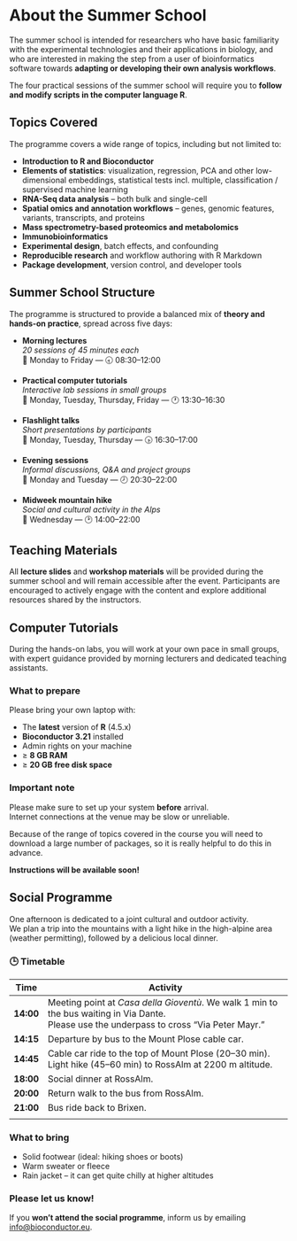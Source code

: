 # About the Summer School
::: {.justify}
The summer school is intended for researchers who have basic familiarity with the experimental technologies and their applications in biology, and who are interested in making the step from a user of bioinformatics software towards **adapting or developing their own analysis workflows**.

The four practical sessions of the summer school will require you to **follow and modify scripts in the computer language R**.


::: {.callout-tip icon="💡"}
# Topics Covered

The programme covers a wide range of topics, including but not limited to:

-   **Introduction to R and Bioconductor**
-   **Elements of statistics**: visualization, regression, PCA and other low-dimensional embeddings, statistical tests incl. multiple, classification / supervised machine learning
-   **RNA-Seq data analysis** – both bulk and single-cell
-   **Spatial omics and annotation workflows** – genes, genomic features, variants, transcripts, and proteins
-   **Mass spectrometry-based proteomics and metabolomics**
-   **Immunobioinformatics**
-   **Experimental design**, batch effects, and confounding
-   **Reproducible research** and workflow authoring with R Markdown
-   **Package development**, version control, and developer tools
:::

## Summer School Structure

The programme is structured to provide a balanced mix of **theory and hands-on practice**, spread across five days:

-   **Morning lectures**\
    *20 sessions of 45 minutes each*\
    📅 Monday to Friday — 🕣 08:30–12:00

-   **Practical computer tutorials**\
    *Interactive lab sessions in small groups*\
    📅 Monday, Tuesday, Thursday, Friday — 🕐 13:30–16:30

-   **Flashlight talks**\
    *Short presentations by participants*\
    📅 Monday, Tuesday, Thursday — 🕟 16:30–17:00

-   **Evening sessions**\
    *Informal discussions, Q&A and project groups*\
    📅 Monday and Tuesday — 🕗 20:30–22:00

-   **Midweek mountain hike**\
    *Social and cultural activity in the Alps*\
    📅 Wednesday — 🕑 14:00–22:00

## Teaching Materials

All **lecture slides** and **workshop materials** will be provided during the summer school and will remain accessible after the event. Participants are encouraged to actively engage with the content and explore additional resources shared by the instructors.

## Computer Tutorials

During the hands-on labs, you will work at your own pace in small groups, with expert guidance provided by morning lecturers and dedicated teaching assistants.

::: {.callout-tip icon="🧰"}
### What to prepare

Please bring your own laptop with:

-   The **latest** version of **R** (4.5.x)
-   **Bioconductor 3.21** installed
-   Admin rights on your machine
-   ≥ **8 GB RAM**
-   ≥ **20 GB free disk space**
:::

::: {.callout-warning icon="🌐"}
### Important note

Please make sure to set up your system **before** arrival.\
Internet connections at the venue may be slow or unreliable.

Because of the range of topics covered in the course you will need to download 
a large number of packages, so it is really helpful to do this in advance.

**Instructions will be available soon!** 
:::

## Social Programme

One afternoon is dedicated to a joint cultural and outdoor activity.\
We plan a trip into the mountains with a light hike in the high-alpine area (weather permitting), followed by a delicious local dinner.

### 🕒 Timetable

| **Time**  | **Activity**                                                                                                                               |
|-----------|---------------------------------------------------------------------------------------------------------------------------------------------|
| **14:00** | Meeting point at *Casa della Gioventù*. We walk 1 min to the bus waiting in Via Dante. <br> Please use the underpass to cross “Via Peter Mayr.” |
| **14:15** | Departure by bus to the Mount Plose cable car.                                                                                             |
| **14:45** | Cable car ride to the top of Mount Plose (20–30 min). <br> Light hike (45–60 min) to RossAlm at 2200 m altitude.                            |
| **18:00** | Social dinner at RossAlm.                                                                                                               |
| **20:00** | Return walk to the bus from RossAlm.                                                                                                        |
| **21:00** | Bus ride back to Brixen.                                                                                                                    |
                                                                        |

::: {.callout-note icon="🧳"}
### What to bring

-   Solid footwear (ideal: hiking shoes or boots)\
-   Warm sweater or fleece\
-   Rain jacket – it can get quite chilly at higher altitudes
:::

::: {.callout-warning icon="📧"}
### Please let us know!

If you **won’t attend the social programme**, inform us by emailing [info\@bioconductor.eu](mailto:info@bioconductor.eu).
:::
:::
